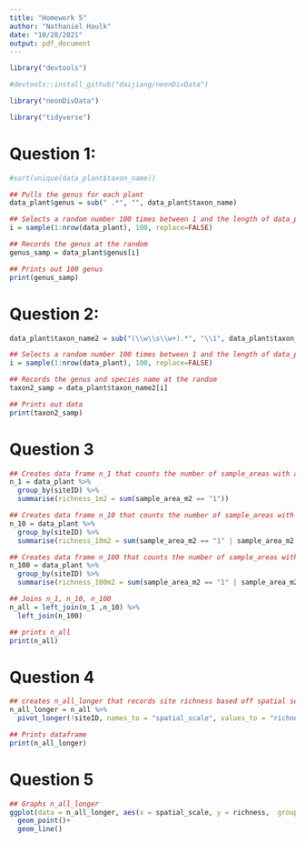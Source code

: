```yaml
---
title: "Homework 5"
author: "Nathaniel Haulk"
date: "10/28/2021"
output: pdf_document
---
```


```r
library("devtools")

#devtools::install_github("daijiang/neonDivData")

library("neonDivData")

library("tidyverse")
```
# Question 1:

```r

#sort(unique(data_plant$taxon_name))

## Pulls the genus for each plant
data_plant$genus = sub(" .*", "", data_plant$taxon_name)

## Selects a random number 100 times between 1 and the length of data_plant
i = sample(1:nrow(data_plant), 100, replace=FALSE)

## Records the genus at the random 
genus_samp = data_plant$genus[i]

## Prints out 100 genus 
print(genus_samp)

```

# Question 2:

```r

data_plant$taxon_name2 = sub("(\\w\\s\\w+).*", "\\1", data_plant$taxon_name)

## Selects a random number 100 times between 1 and the length of data_plant
i = sample(1:nrow(data_plant), 100, replace=FALSE)

## Records the genus and species name at the random 
taxon2_samp = data_plant$taxon_name2[i]

## Prints out data
print(taxon2_samp)

```

# Question 3

```r

## Creates data frame n_1 that counts the number of sample_areas with a size of 1 m2 in data_plant
n_1 = data_plant %>%
  group_by(siteID) %>%
  summarise(richness_1m2 = sum(sample_area_m2 == "1"))

## Creates data frame n_10 that counts the number of sample_areas with a size of 1 and 10 m2 in data_plant
n_10 = data_plant %>%
  group_by(siteID) %>%
  summarise(richness_10m2 = sum(sample_area_m2 == "1" | sample_area_m2 == "10"))

## Creates data frame n_100 that counts the number of sample_areas with a size of 1, 10, and 100 m2 in data_plant
n_100 = data_plant %>%
  group_by(siteID) %>%
  summarise(richness_100m2 = sum(sample_area_m2 == "1" | sample_area_m2 == "10"| sample_area_m2 == "100"))

## Joins n_1, n_10, n_100
n_all = left_join(n_1 ,n_10) %>%
  left_join(n_100)

## prints n_all
print(n_all)
```

# Question 4

```r

## creates n_all_longer that records site richness based off spatial scale.
n_all_longer = n_all %>%
  pivot_longer(!siteID, names_to = "spatial_scale", values_to = "richness")

## Prints dataframe
print(n_all_longer)
```

# Question 5
```r

## Graphs n_all_longer
ggplot(data = n_all_longer, aes(x = spatial_scale, y = richness,  group = siteID))+
  geom_point()+
  geom_line()

```


